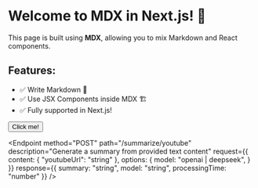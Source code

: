 
# Welcome to MDX in Next.js! 🚀

This page is built using **MDX**, allowing you to mix Markdown and React components.

## Features:
- ✅ Write Markdown 📝
- ✅ Use JSX Components inside MDX 🏗️
- ✅ Fully supported in Next.js!

<Button>Click me!</Button>

<Endpoint
  method="POST"
  path="/summarize/youtube"
  description="Generate a summary from provided text content"
  request={{
    content: {
      "youtubeUrl": "string"
    },
    options: {
      model: "openai | deepseek",
    }
  }}
  response={{
    summary: "string",
    model: "string",
    processingTime: "number"
  }}
/>
